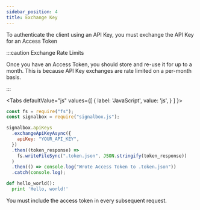 ```yaml
---
sidebar_position: 4
title: Exchange Key
---
```




To authenticate the client using an API Key, you must exchange the API Key for an Access Token

:::caution Exchange Rate Limits

Once you have an Access Token, you should store and re-use it for up to a month.
This is because API Key exchanges are rate limited on a per-month basis.

:::

<Tabs
  defaultValue="js"
  values={[
    { label: 'JavaScript', value: 'js', }
  ]
}>

<TabItem value="js">

```js
const fs = require("fs");
const signalbox = require("signalbox.js");

signalbox.apiKeys
  .exchangeApiKeyAsync({
    apiKey: "YOUR_API_KEY",
  })
  .then((token_response) =>
    fs.writeFileSync(".token.json", JSON.stringify(token_response))
  )
  .then(() => console.log("Wrote Access Token to .token.json"))
  .catch(console.log);
```

</TabItem>
<TabItem value="py">

```py
def hello_world():
  print 'Hello, world!'
```

</TabItem>
</Tabs>

You must include the access token in every subsequent request.
